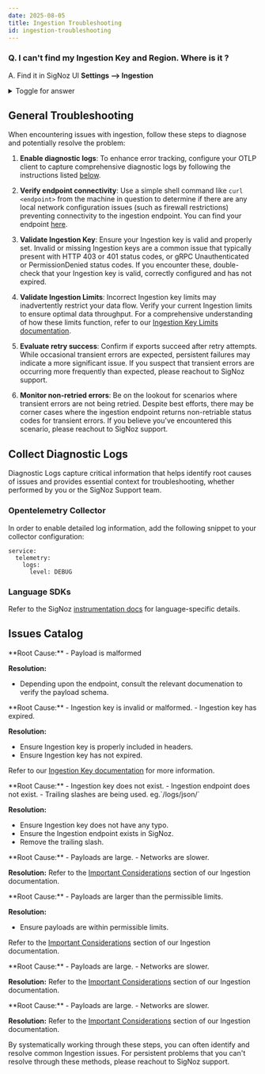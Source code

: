 ```yaml
---
date: 2025-08-05
title: Ingestion Troubleshooting
id: ingestion-troubleshooting
---
```


### Q. I can't find my Ingestion Key and Region. Where is it ?
A. Find it in SigNoz UI **Settings --> Ingestion**

<details>

<summary> Toggle for answer </summary>

To find the details about the Ingestion Key and Region, you can follow this flow in the SigNoz interface

**Settings --> Ingestion**

The ingestion settings have all the Details about your Ingestion URL, Key and Region which you can directly copy and use in your config files.

For more details refer: Ingestion Endpoint documentation [here](/docs/ingestion/signoz-cloud/overview/#endpoint).

</details>

## General Troubleshooting

When encountering issues with ingestion, follow these steps to diagnose and potentially resolve the problem:

1. **Enable diagnostic logs**: To enhance error tracking, configure your OTLP client to capture comprehensive diagnostic logs by following the instructions listed [below](#collect-diagnostic-logs).

2. **Verify endpoint connectivity**: Use a simple shell command like `curl <endpoint>` from the machine in question to determine if there are any local network configuration issues (such as firewall restrictions) preventing connectivity to the ingestion endpoint. You can find your endpoint [here](/docs/ingestion/signoz-cloud/overview/).

3. **Validate Ingestion Key**: Ensure your Ingestion key is valid and properly set. Invalid or missing Ingestion keys are a common issue that typically present with HTTP 403 or 401 status codes, or gRPC Unauthenticated or PermissionDenied status codes. If you encounter these, double-check that your Ingestion key is valid, correctly configured and has not expired.

4. **Validate Ingestion Limits**: Incorrect Ingestion key limits may inadvertently restrict your data flow. Verify your current Ingestion limits to ensure optimal data throughput. For a comprehensive understanding of how these limits function, refer to our [Ingestion Key Limits documentation](/docs/ingestion/signoz-cloud/keys/).

5. **Evaluate retry success**: Confirm if exports succeed after retry attempts. While occasional transient errors are expected, persistent failures may indicate a more significant issue. If you suspect that transient errors are occurring more frequently than expected, please reachout to SigNoz support.

6. **Monitor non-retried errors**: Be on the lookout for scenarios where transient errors are not being retried. Despite best efforts, there may be corner cases where the ingestion endpoint returns non-retriable status codes for transient errors. If you believe you've encountered this scenario, please reachout to SigNoz support.

## Collect Diagnostic Logs
Diagnostic Logs capture critical information that helps identify root causes of issues and provides essential context for troubleshooting, whether performed by you or the SigNoz Support team.

### Opentelemetry Collector
In order to enable detailed log information, add the following snippet to your collector configuration:
```
service:
  telemetry:
    logs:
      level: DEBUG
```

### Language SDKs
Refer to the SigNoz [instrumentation docs](/docs/instrumentation/) for language-specific details.

## Issues Catalog

<Tabs>
<TabItem value="400" label="Bad Request" default>
**Root Cause:**
  - Payload is malformed

**Resolution:** 
  - Depending upon the endpoint, consult the relevant documenation to verify the payload schema.

</TabItem>

<TabItem value="401" label="Unauthorized" default>
**Root Cause:**
  - Ingestion key is invalid or malformed.
  - Ingestion key has expired.

**Resolution:** 
  - Ensure Ingestion key is properly included in headers. 
  - Ensure Ingestion key has not expired.

Refer to our [Ingestion Key documentation](/docs/ingestion/signoz-cloud/keys/) for more information.
</TabItem>

<TabItem value="404" label="Not Found" default>
**Root Cause:**
  - Ingestion key does not exist.
  - Ingestion endpoint does not exist. 
  - Trailing slashes are being used. eg.`/logs/json/`

**Resolution:** 
  - Ensure Ingestion key does not have any typo. 
  - Ensure the Ingestion endpoint exists in SigNoz.
  - Remove the trailing slash.

</TabItem>

<TabItem value="408" label="Request Timeout">
**Root Cause:**
  - Payloads are large.
  - Networks are slower.

**Resolution:** 
Refer to the [Important Considerations](/docs/ingestion/signoz-cloud/overview/#important-considerations) section of our Ingestion documentation.

</TabItem>

<TabItem value="413" label="Content Too Large">
**Root Cause:**
  - Payloads are larger than the permissible limits.

**Resolution:** 
  - Ensure payloads are within permissible limits.

Refer to the [Important Considerations](/docs/ingestion/signoz-cloud/overview/#important-considerations) section of our Ingestion documentation.

</TabItem>

<TabItem value="499" label="Client closed the connection">
**Root Cause:**
  - Payloads are large.
  - Networks are slower.

**Resolution:** 
Refer to the [Important Considerations](/docs/ingestion/signoz-cloud/overview/#important-considerations) section of our Ingestion documentation.

</TabItem>

<TabItem value="503|504" label="Service Unavailable|Gateway Timeout">
**Root Cause:**
  - Payloads are large.
  - Networks are slower.

**Resolution:** 
Refer to the [Important Considerations](/docs/ingestion/signoz-cloud/overview/#important-considerations) section of our Ingestion documentation.

</TabItem>

</Tabs>

By systematically working through these steps, you can often identify and resolve common Ingestion issues. For persistent problems that you can't resolve through these methods, please reachout to SigNoz support.
